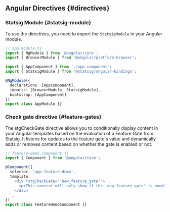 
## Angular Directives {#directives}

### Statsig Module  {#statsig-module}

To use the directives, you need to import the `StatsigModule` in your Angular module.

```ts
// app.module.ts
import { NgModule } from '@angular/core';
import { BrowserModule } from '@angular/platform-browser';

import { AppComponent } from './app.component';
import { StatsigModule } from '@statsig/angular-bindings';

@NgModule({
  declarations: [AppComponent],
  imports: [BrowserModule, StatsigModule],
  bootstrap: [AppComponent]
})
export class AppModule {}
```

### Check gate directive  {#feature-gates}
The stgCheckGate directive allows you to conditionally display content in your Angular templates based on the evaluation of a Feature Gate from Statsig. It listens for updates to the feature gate's value and dynamically adds or removes content based on whether the gate is enabled or not.
```ts
// feature-demo.component.ts
import { Component } from '@angular/core';

@Component({
  selector: 'app-feature-demo',
  template: `
    <div *stgCheckGate="'new_feature_gate'">
      <p>This content will only show if the 'new_feature_gate' is enabled.</p>
    </div>
  `,
})
export class FeatureDemoComponent {}
```
